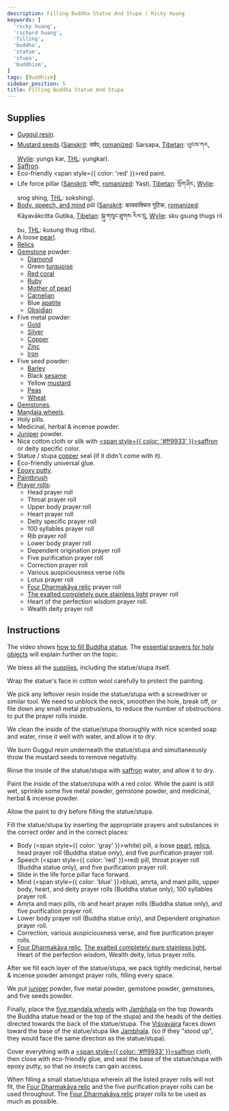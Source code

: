 ```yaml
---
description: Filling Buddha Statue And Stupa | Ricky Huang
keywords: [
  'ricky huang',
  'richard huang',
  'filling',
  'buddha',
  'statue',
  'stupa',
  'buddhism',
]
tags: [Buddhism]
sidebar_position: 5
title: Filling Buddha Statue And Stupa
---
```


<Welcome />

## Supplies

- [Guggul resin](https://en.wikipedia.org/wiki/Commiphora_wightii).
- [Mustard seeds](https://en.wikipedia.org/wiki/Mustard_seed) ([Sanskrit](https://en.wikipedia.org/wiki/Sanskrit_language): सर्षप, [romanized](https://en.wikipedia.org/wiki/Romanization_of_Sanskrit): Sarṣapa, [Tibetan](https://en.wikipedia.org/wiki/Tibetan_script): ཡུངས་ཀར, [Wylie](https://en.wikipedia.org/wiki/Wylie_transliteration): yungs kar, [THL](https://en.wikipedia.org/wiki/THL_Simplified_Phonetic_Transcription): yungkar).
- [Saffron](https://en.wikipedia.org/wiki/Saffron).
- Eco-friendly <span style={{ color: 'red' }}>red</span> paint.
- Life force pillar ([Sanskrit](https://en.wikipedia.org/wiki/Sanskrit_language): यष्टि, [romanized](https://en.wikipedia.org/wiki/Romanization_of_Sanskrit): Yaṣṭi, [Tibetan](https://en.wikipedia.org/wiki/Tibetan_script): སྲོག་ཤིང, [Wylie](https://en.wikipedia.org/wiki/Wylie_transliteration): srog shing, [THL](https://en.wikipedia.org/wiki/THL_Simplified_Phonetic_Transcription): sokshing).
- [Body, speech, and mind](https://en.wikipedia.org/wiki/Trikaya#Three_Vajras) pill ([Sanskrit](https://en.wikipedia.org/wiki/Sanskrit_language): कायवाक्चित्त गुटिक, [romanized](https://en.wikipedia.org/wiki/Romanization_of_Sanskrit): Kāyavākcitta Guṭika, [Tibetan](https://en.wikipedia.org/wiki/Tibetan_script): སྐུ་གསུང་ཐུགས རིལ་བུ, [Wylie](https://en.wikipedia.org/wiki/Wylie_transliteration): sku gsung thugs ril bu, [THL](https://en.wikipedia.org/wiki/THL_Simplified_Phonetic_Transcription): kusung thug rilbu).
- A loose [pearl](https://en.wikipedia.org/wiki/Pearl).
- [Relics](https://en.wikipedia.org/wiki/%C5%9Aar%C4%ABra)
- [Gemstone](https://en.wikipedia.org/wiki/Gemstone) powder:
  - [Diamond](https://en.wikipedia.org/wiki/Diamond_(gemstone))
  - Green [turquoise](https://en.wikipedia.org/wiki/Turquoise)
  - [Red coral](https://en.wikipedia.org/wiki/Precious_coral)
  - [Ruby](https://en.wikipedia.org/wiki/Ruby)
  - [Mother of pearl](https://en.wikipedia.org/wiki/Nacre)
  - [Carnelian](https://en.wikipedia.org/wiki/Carnelian)
  - Blue [apatite](https://en.wikipedia.org/wiki/Apatite)
  - [Obsidian](https://en.wikipedia.org/wiki/Obsidian)
- Five metal powder:
  - [Gold](https://en.wikipedia.org/wiki/Gold)
  - [Silver](https://en.wikipedia.org/wiki/Silver)
  - [Copper](https://en.wikipedia.org/wiki/Copper)
  - [Zinc](https://en.wikipedia.org/wiki/Zinc)
  - [Iron](https://en.wikipedia.org/wiki/Iron)
- Five seed powder:
  - [Barley](https://en.wikipedia.org/wiki/Barley)
  - Black [sesame](https://en.wikipedia.org/wiki/Sesame)
  - Yellow [mustard](https://en.wikipedia.org/wiki/Mustard_plant)
  - [Peas](https://en.wikipedia.org/wiki/Pea)
  - [Wheat](https://en.wikipedia.org/wiki/Wheat)
- [Gemstones](https://en.wikipedia.org/wiki/Gemstone).
- [Maṇḍala wheels](mandala-wheel.mdx).
- Holy pills.
- Medicinal, herbal & incense powder.
- [Juniper](https://en.wikipedia.org/wiki/Juniper) powder.
- Nice cotton cloth or silk with [<span style={{ color: '#ff9933' }}>saffron</span>](https://en.wikipedia.org/wiki/Saffron_(color)) or deity specific color.
- Statue / stupa [copper](https://en.wikipedia.org/wiki/Copper) seal (if it didn't come with it).
- Eco-friendly universal glue.
- [Epoxy putty](https://en.wikipedia.org/wiki/Epoxy_putty).
- [Paintbrush](https://en.wikipedia.org/wiki/Paintbrush)
- [Prayer rolls](prayer-rolling.mdx#for-buddha-statue--stupa):
  - Head prayer roll
  - Throat prayer roll
  - Upper body prayer roll
  - Heart prayer roll
  - Deity specific prayer roll
  - <Link href="/pdf/arya-tara-sataksara.pdf" rel="noopener noreferrer" target="_blank" title="Open Ārya Tārā Śatākṣara prayer roll">100 syllables</Link> prayer roll
  - Rib prayer roll
  - Lower body prayer roll
  - <Link href="/pdf/pratityasamutpada.pdf" rel="noopener noreferrer" target="_blank" title="Open Pratītyasamutpāda prayer roll">Dependent origination</Link> prayer roll
  - <Link href="/pdf/panca-maha-dharani.pdf" rel="noopener noreferrer" target="_blank" title="Open Pañca Mahā Dhāraṇī prayer roll">Five purification</Link> prayer roll
  - Correction prayer roll
  - Various auspiciousness verse rolls
  - Lotus prayer roll
  - [Four Dharmakāya relic](https://fpmt.org/wp-content/uploads/teachers/zopa/advice/pdf/four_dharmakaya_relic_mantras_strips_a4.pdf) prayer roll
  - [The exalted completely pure stainless light](https://fpmt.org/wp-content/uploads/teachers/zopa/advice/pdf/zecpsl_strips_for_rolling_a4.pdf) prayer roll
  - <Link href="/pdf/prajna-paramita.pdf" rel="noopener noreferrer" target="_blank" title="Open Prajñāpāramitāhṛdaya prayer roll">Heart of the perfection wisdom</Link> prayer roll.
  - <Link href="/pdf/vasuratna.pdf" rel="noopener noreferrer" target="_blank" title="Open Vasuratna prayer roll">Wealth deity</Link> prayer roll

## Instructions

The video shows [how to fill Buddha statue](https://www.youtube.com/watch?v=iW2b-melDds).
The [essential prayers for holy objects](https://fpmt.org/wp-content/uploads/teachers/zopa/advice/essential-mantras-for-holy-objects/essentialmantrasholyobjects_c5.pdf) will explain further on the topic.

We bless all the [supplies](#supplies), including the statue/stupa itself.

Wrap the statue's face in cotton wool carefully to protect the painting.

We pick any leftover resin inside the statue/stupa with a screwdriver or similar tool.
We need to unblock the neck, smoothen the hole, break off, or file down any small
metal protrusions, to reduce the number of obstructions to put the prayer rolls inside.

We clean the inside of the statue/stupa thoroughly with nice scented soap and water,
rinse it well with water, and allow it to dry.

We burn Guggul resin underneath the statue/stupa and simultaneously throw
the mustard seeds to remove negativity.

Rinse the inside of the statue/stupa with [saffron](https://en.wikipedia.org/wiki/Saffron) water,
and allow it to dry.

Paint the inside of the statue/stupa with a red color. While the paint is still wet,
sprinkle some five metal powder, gemstone powder, and medicinal, herbal & incense powder.

Allow the paint to dry before filling the statue/stupa.

Fill the statue/stupa by inserting the appropriate prayers and substances in the
correct order and in the correct places:
- Body (<span style={{ color: 'gray' }}>white</span>) pill,
  a loose [pearl](https://en.wikipedia.org/wiki/Pearl),
  [relics](https://en.wikipedia.org/wiki/%C5%9Aar%C4%ABra),
  head prayer roll (Buddha statue only),
  and <Link href="/pdf/panca-maha-dharani.pdf" rel="noopener noreferrer" target="_blank" title="Open Pañca Mahā Dhāraṇī prayer roll">five purification</Link> prayer roll.
- Speech (<span style={{ color: 'red' }}>red</span>) pill,
  throat prayer roll (Buddha statue only),
  and <Link href="/pdf/panca-maha-dharani.pdf" rel="noopener noreferrer" target="_blank" title="Open Pañca Mahā Dhāraṇī prayer roll">five purification</Link> prayer roll.
- Slide in the life force pillar face forward.
- Mind (<span style={{ color: 'blue' }}>blue</span>), amṛta, and maṇi pills,
  upper body, heart, and deity prayer rolls (Buddha statue only),
  <Link href="/pdf/arya-tara-sataksara.pdf" rel="noopener noreferrer" target="_blank" title="Open Ārya Tārā Śatākṣara prayer roll">100 syllables</Link> prayer roll.
- Amṛta and maṇi pills, rib and heart prayer rolls (Buddha statue only),
  and <Link href="/pdf/panca-maha-dharani.pdf" rel="noopener noreferrer" target="_blank" title="Open Pañca Mahā Dhāraṇī prayer roll">five purification</Link> prayer roll.
- Lower body prayer roll (Buddha statue only), and
  <Link href="/pdf/pratityasamutpada.pdf" rel="noopener noreferrer" target="_blank" title="Open Pratītyasamutpāda prayer roll">Dependent origination</Link> prayer roll.
- Correction, various auspiciousness verse,
  and <Link href="/pdf/panca-maha-dharani.pdf" rel="noopener noreferrer" target="_blank" title="Open Pañca Mahā Dhāraṇī prayer roll">five purification</Link> prayer rolls.
- [Four Dharmakāya relic](https://fpmt.org/wp-content/uploads/teachers/zopa/advice/pdf/four_dharmakaya_relic_mantras_strips_a4.pdf),
  [The exalted completely pure stainless light](https://fpmt.org/wp-content/uploads/teachers/zopa/advice/pdf/zecpsl_strips_for_rolling_a4.pdf),
  <Link href="/pdf/prajna-paramita.pdf" rel="noopener noreferrer" target="_blank" title="Open Prajñāpāramitāhṛdaya prayer roll">Heart of the perfection wisdom</Link>,
  <Link href="/pdf/vasuratna.pdf" rel="noopener noreferrer" target="_blank" title="Open Vasuratna prayer roll">Wealth deity</Link>,
  lotus prayer rolls.

After we fill each layer of the statue/stupa, we pack tightly medicinal,
herbal & incense powder amongst prayer rolls, filling every space.

We put [juniper](https://en.wikipedia.org/wiki/Juniper) powder, five metal powder,
gemstone powder, gemstones, and five seeds powder.

Finally, place the [five maṇḍala wheels](mandala-wheel.mdx) with
[Jambhala](https://en.wikipedia.org/wiki/Jambhala) on the top
(towards the Buddha statue head or the top of the stupa) and the heads of the deities
directed towards the back of the statue/stupa.
The [Viśvavajra](https://en.wikipedia.org/wiki/Vajra) faces down toward
the base of the statue/stupa like [Jambhala](https://en.wikipedia.org/wiki/Jambhala).
(so if they "stood up", they would face the same direction as the statue/stupa).

Cover everything with a [<span style={{ color: '#ff9933' }}>saffron</span>](https://en.wikipedia.org/wiki/Saffron_(color)) cloth,
then close with eco-friendly glue, and seal the base of the statue/stupa with epoxy putty,
so that no insects can gain access.

When filling a small statue/stupa wherein all the listed prayer rolls will not fit,
the [Four Dharmakāya relic](https://fpmt.org/wp-content/uploads/teachers/zopa/advice/pdf/four_dharmakaya_relic_mantras_strips_a4.pdf) and
the <Link href="/pdf/panca-maha-dharani.pdf" rel="noopener noreferrer" target="_blank" title="Open Pañca Mahā Dhāraṇī prayer roll">five purification</Link> prayer rolls
can be used throughout.
The [Four Dharmakāya relic](https://fpmt.org/wp-content/uploads/teachers/zopa/advice/pdf/four_dharmakaya_relic_mantras_strips_a4.pdf) prayer rolls
to be used as much as possible.
